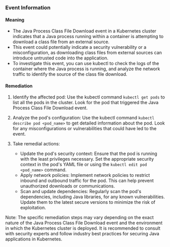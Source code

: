 
### Event Information

#### Meaning

- The Java Process Class File Download event in a Kubernetes cluster indicates that a Java process running within a container is attempting to download a class file from an external source.
- This event could potentially indicate a security vulnerability or a misconfiguration, as downloading class files from external sources can introduce untrusted code into the application.
- To investigate this event, you can use kubectl to check the logs of the container where the Java process is running, and analyze the network traffic to identify the source of the class file download.

#### Remediation

1. Identify the affected pod: Use the kubectl command `kubectl get pods` to list all the pods in the cluster. Look for the pod that triggered the Java Process Class File Download event.

2. Analyze the pod's configuration: Use the kubectl command `kubectl describe pod <pod_name>` to get detailed information about the pod. Look for any misconfigurations or vulnerabilities that could have led to the event.

3. Take remedial actions:
   - Update the pod's security context: Ensure that the pod is running with the least privileges necessary. Set the appropriate security context in the pod's YAML file or using the `kubectl edit pod <pod_name>` command.
   - Apply network policies: Implement network policies to restrict inbound and outbound traffic for the pod. This can help prevent unauthorized downloads or communications.
   - Scan and update dependencies: Regularly scan the pod's dependencies, including Java libraries, for any known vulnerabilities. Update them to the latest secure versions to minimize the risk of exploitation.

Note: The specific remediation steps may vary depending on the exact nature of the Java Process Class File Download event and the environment in which the Kubernetes cluster is deployed. It is recommended to consult with security experts and follow industry best practices for securing Java applications in Kubernetes.

